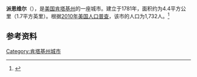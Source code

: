 {{Infobox City 
|chinese_name = 派恩维尔
|official_name = Pineville
|image_flag = 
|image_seal = 
|image_skyline = 
|image_map = KYMap-doton-Pineville.PNG
|map_caption =
|subdivision_type = [[國家|國家]]
|subdivision_name = {{USA}}
|leader_title = 
|leader_name = 
|subdivision_type1 = [[美國行政區劃|州]]
|subdivision_name1 = [[肯塔基州|肯塔基州]]
|subdivision_type2 = [[肯塔基州行政区划|县]]
|subdivision_name2 = Bell
|found_title            = 正式立市
|found_date             = 1781年
|area_total = 4.4
|area_land = 
|area_water = 
|population_as_of = 2010
|population_total = 1,732
|population_density = 
|timezone = 
|utc_offset = 
|timezone_DST = 
|utc_offset_DST = 
}}

'''派恩维尔'''（{{lang-en|'''Pineville'''}}），是[[美国|美国]][[肯塔基州|肯塔基州]]的一座城市。建立于1781年，面积约为4.4平方公里（1.7平方英里）。根据[[2010年美国人口普查|2010年美国人口普查]]，该市的人口为1,732人。<ref name=census>{{cite web |url = http://www.census.gov/prod/www/abs/decennial/ |title = Census of Population and Housing |publisher = U.S. Census Bureau |accessdate = November 18, 2011 |archive-url = https://web.archive.org/web/20060208103743/http://www.census.gov/prod/www/abs/decennial/ |archive-date = 2006-02-08 |dead-url = yes }}</ref>

== 参考资料 ==
{{reflist}}

[[Category:肯塔基州城市|Category:肯塔基州城市]]


{{Kentucky-stub}}